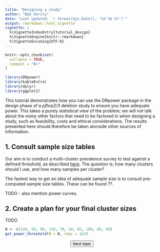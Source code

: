 ---
title: "Designing a study"
author: "Bob Verity"
date: "Last updated: `r format(Sys.Date(), '%d %b %Y')`"
output: rmarkdown::html_vignette
vignette: >
  %\VignetteIndexEntry{tutorial_design}
  %\VignetteEngine{knitr::rmarkdown}
  %\VignetteEncoding{UTF-8}
---

```{r, include = FALSE}
knitr::opts_chunk$set(
  collapse = TRUE,
  comment = "#>"
)
```
```{r, echo=FALSE, message=FALSE, warning=FALSE}
library(DRpower)
library(kableExtra)
library(dplyr)
library(ggplot2)
```

This tutorial demonstrates how you can use the DRpower package in the design phase of a *pfhrp2/3* deletion study to ensure you have adequate power. This takes a purely statistical view of the problem; we will not talk about the *many* other factors that need to be factored in when designing a study, such as feasibility, costs and ethical considerations. The results presented here should therefore be taken alonside other sources of information.

## 1. Consult sample size tables

Our aim is to conduct a multi-cluster prevalence survey to test against a defined threshold, as described [here](TODO). The question is; how many clusters should I use, and how many samples per cluster?

The fastest way to get an idea of adequate sample size is to consult pre-computed sample size tables. These can be found ??.

TODO - also mention power curves.

## 2. Create a plan for your final cluster sizes

TODO

```{r}
N <- c(120, 50, 90, 110, 70, 50, 85, 100, 60, 40)
get_power_threshold(N = N, reps = 1e2)
```


<p align="center">
<button class="btn btn-primary" onclick="window.location.href='https://w3docs.com';"> Next topic </button>
</p>
